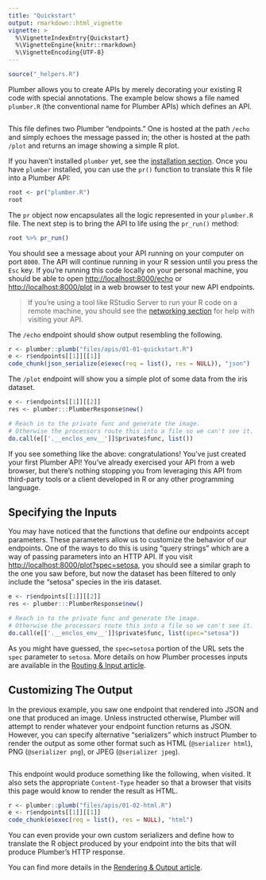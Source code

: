 ```yaml
---
title: "Quickstart"
output: rmarkdown::html_vignette
vignette: >
  %\VignetteIndexEntry{Quickstart}
  %\VignetteEngine{knitr::rmarkdown}
  %\VignetteEncoding{UTF-8}
---
```


```r
source("_helpers.R")
```

Plumber allows you to create APIs by merely decorating your existing R code with special annotations. The example below shows a file named `plumber.R` (the conventional name for Plumber APIs) which defines an API.

```r
```

This file defines two Plumber "endpoints." One is hosted at the path `/echo` and simply echoes the message passed in; the other is hosted at the path `/plot` and returns an image showing a simple R plot.

If you haven't installed `plumber` yet, see the [installation section](./index.html#installation). Once  you have `plumber` installed, you can use the `pr()` function to translate this R file into a Plumber API:

```r
root <- pr("plumber.R")
root
```

The `pr` object now encapsulates all the logic represented in your `plumber.R` file. The next step is to bring the API to life using the `pr_run()` method:

```r
root %>% pr_run()
```

You should see a message about your API running on your computer on port `8000`. The API will continue running in your R session until you press the `Esc` key. If you're running this code locally on your personal machine, you should be able to open [http://localhost:8000/echo](http://localhost:8000/echo) or [http://localhost:8000/plot](http://localhost:8000/plot) in a web browser to test your new API endpoints.

> If you're using a tool like RStudio Server to run your R code on a remote machine, you should see the [networking section](./security.html#networking) for help with visiting your API.

The `/echo` endpoint should show output resembling the following.

```r
r <- plumber::plumb("files/apis/01-01-quickstart.R")
e <- r$endpoints[[1]][[1]]
code_chunk(json_serialize(e$exec(req = list(), res = NULL)), "json")
```

The `/plot` endpoint will show you a simple plot of some data from the iris dataset.

```r
e <- r$endpoints[[1]][[2]]
res <- plumber:::PlumberResponse$new()

# Reach in to the private func and generate the image.
# Otherwise the processors route this into a file so we can't see it.
do.call(e[['.__enclos_env__']]$private$func, list())
```

If you see something like the above: congratulations! You've just created your first Plumber API! You've already exercised your API from a web browser, but there's nothing stopping you from leveraging this API from third-party tools or a client developed in R or any other programming language.

## Specifying the Inputs

You may have noticed that the functions that define our endpoints accept parameters. These parameters allow us to customize the behavior of our endpoints. One of the ways to do this is using "query strings" which are a way of passing parameters into an HTTP API. If you visit [http://localhost:8000/plot?spec=setosa](http://localhost:8000/plot?spec=setosa), you should see a similar graph to the one you saw before, but now the dataset has been filtered to only include the "setosa" species in the iris dataset.

```r
e <- r$endpoints[[1]][[2]]
res <- plumber:::PlumberResponse$new()

# Reach in to the private func and generate the image.
# Otherwise the processors route this into a file so we can't see it.
do.call(e[['.__enclos_env__']]$private$func, list(spec="setosa"))
```

As you might have guessed, the `spec=setosa` portion of the URL sets the `spec` parameter to `setosa`. More details on how Plumber processes inputs are available in the [Routing & Input article](./routing-and-input.html).

## Customizing The Output

In the previous example, you saw one endpoint that rendered into JSON and one that produced an image. Unless instructed otherwise, Plumber will attempt to render whatever your endpoint function returns as JSON. However, you can specify alternative "serializers" which instruct Plumber to render the output as some other format such as HTML (`@serializer html`), PNG (`@serializer png`), or JPEG (`@serializer jpeg`).

```r
```

This endpoint would produce something like the following, when visited. It also sets the appropriate `Content-Type` header so that a browser that visits this page would know to render the result as HTML.

```r
r <- plumber::plumb("files/apis/01-02-html.R")
e <- r$endpoints[[1]][[1]]
code_chunk(e$exec(req = list(), res = NULL), "html")
```

You can even provide your own custom serializers and define how to translate the R object produced by your endpoint into the bits that will produce Plumber's HTTP response.

You can find more details in the [Rendering & Output article](./rendering-output.html).
